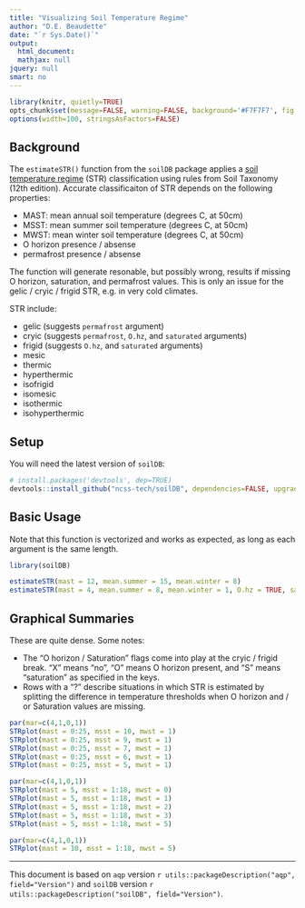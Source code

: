 ```yaml
---
title: "Visualizing Soil Temperature Regime"
author: "D.E. Beaudette"
date: "`r Sys.Date()`"
output:
  html_document:
  mathjax: null
jquery: null
smart: no
---
```

  
```r
library(knitr, quietly=TRUE)
opts_chunk$set(message=FALSE, warning=FALSE, background='#F7F7F7', fig.align='center', fig.retina=2, dev='png', tidy=FALSE, verbose=FALSE)
options(width=100, stringsAsFactors=FALSE)
```

## Background
The `estimateSTR()` function from the `soilDB` package applies a [soil temperature regime](https://en.wikipedia.org/wiki/USDA_soil_taxonomy#Soil_Temperature_Regimes_(STR)) (STR) classification using rules from Soil Taxonomy (12th edition). Accurate classificaiton of STR depends on the following properties:

   * MAST: mean annual soil temperature (degrees C, at 50cm)
   * MSST: mean summer soil temperature (degrees C, at 50cm)
   * MWST: mean winter soil temperature (degrees C, at 50cm)
   * O horizon presence / absense
   * permafrost presence / absense

The function will generate resonable, but possibly wrong, results if missing O horizon, saturation, and permafrost values. This is only an issue for the gelic / cryic / frigid STR, e.g. in very cold climates.


STR include:

   * gelic (suggests `permafrost` argument)
   * cryic (suggests `permafrost`, `O.hz`, and `saturated` arguments)
   * frigid (suggests `O.hz`, and `saturated` arguments)
   * mesic
   * thermic
   * hyperthermic
   * isofrigid
   * isomesic
   * isothermic
   * isohyperthermic


## Setup
You will need the latest version of `soilDB`:
```r
# install.packages('devtools', dep=TRUE)
devtools::install_github("ncss-tech/soilDB", dependencies=FALSE, upgrade_dependencies=FALSE)
```


## Basic Usage
Note that this function is vectorized and works as expected, as long as each argument is the same length.


```r
library(soilDB)
```


```r
estimateSTR(mast = 12, mean.summer = 15, mean.winter = 8)
estimateSTR(mast = 4, mean.summer = 8, mean.winter = 1, O.hz = TRUE, saturated = FALSE, permafrost = FALSE)
```

## Graphical Summaries
These are quite dense. Some notes:

   * The "O horizon / Saturation" flags come into play at the cryic / frigid break. "X" means "no", "O" means O horizon present, and "S" means "saturation" as specified in the keys.
   * Rows with a "?" describe situations in which STR is estimated by splitting the difference in temperature thresholds when O horizon and / or Saturation values are missing. 


```r
par(mar=c(4,1,0,1))
STRplot(mast = 0:25, msst = 10, mwst = 1)
STRplot(mast = 0:25, msst = 9, mwst = 1)
STRplot(mast = 0:25, msst = 7, mwst = 1)
STRplot(mast = 0:25, msst = 6, mwst = 1)
STRplot(mast = 0:25, msst = 5, mwst = 1)
```

```r
par(mar=c(4,1,0,1))
STRplot(mast = 5, msst = 1:18, mwst = 0)
STRplot(mast = 5, msst = 1:18, mwst = 1)
STRplot(mast = 5, msst = 1:18, mwst = 2)
STRplot(mast = 5, msst = 1:18, mwst = 3)
STRplot(mast = 5, msst = 1:18, mwst = 5)
```

```r
par(mar=c(4,1,0,1))
STRplot(mast = 10, msst = 1:18, mwst = 5)
```



----------------------------
This document is based on `aqp` version `r utils::packageDescription("aqp", field="Version")` and `soilDB` version `r utils::packageDescription("soilDB", field="Version")`.

